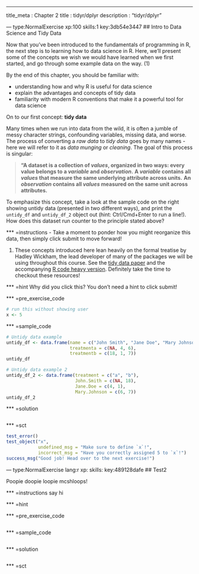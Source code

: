 --- 
title_meta  : Chapter 2
title       : tidyr/dplyr
description : "tidyr/dplyr"

--- type:NormalExercise xp:100 skills:1 key:3db54e3447
## Intro to Data Science and Tidy Data

Now that you've been introduced to the fundamentals of programming in R, the next step is to learning how to data science in R. Here, we'll present some of the concepts we wish we would have learned when we first started, and go through some example data on the way. (1)

By the end of this chapter, you should be familiar with:

- understanding how and why R is useful for data science
- explain the advantages and concepts of tidy data
- familiarity with modern R conventions that make it a powerful tool for data science

On to our first concept: **tidy data**

Many times when we run into data from the wild, it is often a jumble of messy character strings, confounding variables, missing data, and worse. The process of converting a *raw data* to *tidy data* goes by many names - here we will refer to it as *data munging* or *cleaning*. The goal of this process is singular:

> **"A dataset is a collection of *values*, organized in two ways: every value belongs to a *variable* and *observation*.**
> **A *variable* contains all *values* that measure the same underlying attribute across units.**
> **An *observation* contains all *values* measured on the same unit across attributes.**

To emphasize this concept, take a look at the sample code on the right showing untidy data (presented in two different ways), and print the `untidy_df` and `untidy_df_2` object out (hint: Ctrl/Cmd+Enter to run a line!). How does this dataset run counter to the principle stated above? 


*** =instructions
- Take a moment to ponder how you might reorganize this data, then simply click submit to move forward!
 
(1) These concepts introduced here lean heavily on the formal treatise by Hadley Wickham, the lead developer of many of the packages we will be using throughout this course. See the [tidy data paper](http://vita.had.co.nz/papers/tidy-data.html) and the accompanying [R code heavy version](https://cran.r-project.org/web/packages/tidyr/vignettes/tidy-data.html). Definitely take the time to checkout these resources!


*** =hint
Why did you click this? You don't need a hint to click submit!

*** =pre_exercise_code
```r
# run this without showing user
x <- 5
```

*** =sample_code
```r
# Untidy data example
untidy_df <- data.frame(name = c("John Smith", "Jane Doe", "Mary Johnson"),
                        treatmenta = c(NA, 4, 6),
                        treatmentb = c(18, 1, 7))
untidy_df

# Untidy data example 2
untidy_df_2 <- data.frame(treatment = c("a", "b"),
                          John.Smith = c(NA, 18),
                          Jane.Doe = c(4, 1),
                          Mary.Johnson = c(6, 7))
untidy_df_2
```

*** =solution
```r

```

*** =sct
```r
test_error()
test_object("x",
            undefined_msg = "Make sure to define `x`!",
            incorrect_msg = "Have you correctly assigned 5 to `x`!")
success_msg("Good job! Head over to the next exercise!")

```



--- type:NormalExercise lang:r xp: skills: key:489128dafe
## Test2

Poopie doopie loopie mcshloops!

*** =instructions
say hi

*** =hint

*** =pre_exercise_code
```r

```

*** =sample_code
```r

```

*** =solution
```r

```

*** =sct
```r

```
